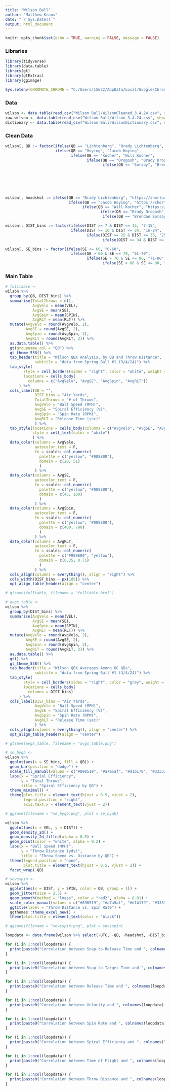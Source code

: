 ---
title: "Wilson Ball"
author: "Matthew Kraus"
date: "`r Sys.Date()`"
output: html_document
---

```{r Setup, include=FALSE}
knitr::opts_chunk$set(echo = TRUE, warning = FALSE, message = FALSE)
```

### Libraries

```{r Libraries}
library(tidyverse)
library(data.table)
library(gt)
library(gtExtras)
library(ggimage)

Sys.setenv(CHROMOTE_CHROME = "C:/Users/15622/AppData/Local/Google/Chrome/Application/chrome.exe")
```

### Data

```{r Data Import}
wilson <- data.table(read_csv("Wilson Ball/WilsonCleaned_3.4.24.csv", show_col_types = F))
raw_wilson <- data.table(read_csv("Wilson Ball/Wilson_3.4.24.csv", show_col_types = F))
dictionary <- data.table(read_csv("Wilson Ball/WilsonDictionary.csv", show_col_types = F))
```

### Clean Data

```{r Clean Data}
wilson[, QB := factor(ifelse(QB == "Lichtenberg", "Brady Lichtenberg",
                      ifelse(QB == "Hoying", "Jacob Hoying",
                             ifelse(QB == "Kocher", "Will Kocher",
                                    ifelse(QB == "Drogosh", "Brady Drogosh",
                                           ifelse(QB == "Sorsby", "Brendan Sorsby", "Samaj Jones"))))), levels = c("Brady Drogosh",
                                                                                                                   "Jacob Hoying",
                                                                                                                   "Samaj Jones",
                                                                                                                   "Will Kocher",
                                                                                                                   "Brady Lichtenberg",
                                                                                                                   "Brendan Sorsby"))]

wilson[, headshot := ifelse(QB == "Brady Lichtenberg", "https://shorturl.at/hsEX8",
                            ifelse(QB == "Jacob Hoying", "https://shorturl.at/lIVZ3",
                                  ifelse(QB == "Will Kocher", "https://shorturl.at/gsuX8",
                                          ifelse(QB == "Brady Drogosh", "https://shorturl.at/nuHQ3",
                                           ifelse(QB == "Brendan Sorsby", "https://rb.gy/udhymb", "https://shorturl.at/biu45")))))]

wilson[, DIST_bins := factor(ifelse(DIST >= 7 & DIST <= 15, "7-15",
                             ifelse(DIST >= 16 & DIST <= 24, "16-24",
                                    ifelse(DIST >= 25 & DIST <= 33, "25-33",
                                           ifelse(DIST >= 34 & DIST <= 42, "34-42", "43-50")))), levels = c("7-15", "16-24", "25-33", "34-42", "43-50"))]

wilson[, SE_bins := factor(ifelse(SE <= 60, "0-60",
                             ifelse(SE > 60 & SE <= 70, "61-70",
                                    ifelse(SE > 70 & SE <= 80, "71-80",
                                           ifelse(SE > 80 & SE <= 90, "81-90", "91-100")))), levels = c("0-60", "61-70", "71-80", "81-90", "91-100"))]
```

### Main Table

```{r Full Table}
# fulltable <- 
wilson %>% 
  group_by(QB, DIST_bins) %>% 
  summarise(TotalThrows = n(),
            AvgVelo = mean(VEL),
            AvgSE = mean(SE),
            AvgSpin = mean(SPIN),
            AvgRLT = mean(RLT)) %>%
  mutate(AvgVelo = round(AvgVelo, 2),
         AvgSE = round(AvgSE, 2),
         AvgSpin = round(AvgSpin, 2),
         AvgRLT = round(AvgRLT, 2)) %>%
  as.data.table() %>% 
  gt(groupname_col = "QB") %>%
  gt_theme_538() %>%
  tab_header(title = "Wilson QBX Analysis, by QB and Throw Distance",
             subtitle = "data from Spring Ball #1 (3/4/24)") %>%
  tab_style(
        style = cell_borders(sides = "right", color = "white", weight = px(2), style = "solid"),
        locations = cells_body(
          columns = c("AvgVelo", "AvgSE", "AvgSpin", "AvgRLT"))
      ) %>%
  cols_label(QB = "",
             DIST_bins = "Air Yards",
             TotalThrows = "# of Throws",
             AvgVelo = "Ball Speed (MPH)",
             AvgSE = "Spiral Efficiency (%)",
             AvgSpin = "Spin Rate (RPM)",
             AvgRLT = "Release Time (sec)"
             ) %>%
  tab_style(locations = cells_body(columns = c("AvgVelo", "AvgSE", "AvgSpin", "AvgRLT")),
            style = cell_text(color = "white")
            ) %>% 
  data_color(columns = AvgVelo,
             autocolor_text = F,
             fn = scales::col_numeric(
               palette = c("yellow", "#008E00"),
               domain = c(20, 51)
               )
             ) %>%
  data_color(columns = AvgSE,
             autocolor_text = F,
             fn = scales::col_numeric(
               palette = c("yellow", "#008E00"),
               domain = c(45, 100)
               )
             ) %>%
  data_color(columns = AvgSpin,
             autocolor_text = F,
             fn = scales::col_numeric(
               palette = c("yellow", "#008E00"),
               domain = c(400, 790)
               )
             ) %>%
  data_color(columns = AvgRLT,
             autocolor_text = F,
             fn = scales::col_numeric(
               palette = c("#008E00", "yellow"),
               domain = c(0.35, 0.75)
               )
             ) %>%
  cols_align(columns = everything(), align = "right") %>%
  cols_width(DIST_bins ~ px(185)) %>%
  opt_align_table_header(align = "center")

# gtsave(fulltable, filename = "fulltable.html")
```

```{r Averages Table}
# avgs_table <- 
wilson %>% 
  group_by(DIST_bins) %>% 
  summarise(AvgVelo = mean(VEL),
            AvgSE = mean(SE),
            AvgSpin = mean(SPIN),
            AvgRLT = mean(RLT)) %>%
  mutate(AvgVelo = round(AvgVelo, 2),
         AvgSE = round(AvgSE, 2),
         AvgSpin = round(AvgSpin, 2),
         AvgRLT = round(AvgRLT, 2)) %>% 
  as.data.table() %>% 
  gt() %>% 
  gt_theme_538() %>% 
  tab_header(title = "Wilson QBX Averages Among UC QBs",
             subtitle = "data from Spring Ball #1 (3/4/24)") %>%
  tab_style(
        style = cell_borders(sides = "right", color = "grey", weight = px(2), style = "solid"),
        locations = cells_body(
          columns = DIST_bins)
      ) %>%
  cols_label(DIST_bins = "Air Yards",
             AvgVelo = "Ball Speed (MPH)",
             AvgSE = "Spiral Efficiency (%)",
             AvgSpin = "Spin Rate (RPM)",
             AvgRLT = "Release Time (sec)"
             ) %>%
  cols_align(columns = everything(), align = "center") %>%
  opt_align_table_header(align = "center")

# gtsave(avgs_table, filename = "avgs_table.png")
```

```{r Sprial Efficiency by QB}
# se_byqb <- 
wilson %>% 
  ggplot(aes(x = SE_bins, fill = QB)) +
  geom_bar(position = "dodge") +
  scale_fill_manual(values = c("#890519", "#a7a5af", "#d1b179", "#333333", "#eadbc1", "#e0dfe3")) +
  labs(x = "Sprial Efficiency",
       y = "Total Throws",
       title = "Spiral Efficiency by QB") +
  theme_minimal() +
  theme(plot.title = element_text(hjust = 0.5, vjust = 2),
        legend.position = "right",
        axis.text.x = element_text(vjust = 2))

# ggsave(filename = "se_byqb.png", plot = se_byqb)
```

```{r Throw Speed vs Distance by QB}
wilson %>% 
  ggplot(aes(x = VEL, y = DIST)) +
  geom_density_2d() +
  geom_density_2d_filled(alpha = 0.5) +
  geom_point(color = "white", alpha = 0.2) +
  labs(x = "Ball Speed (MPH)",
       y = "Throw Distance (yds)",
       title = "Throw Speed vs. Distance by QB") +
  theme(legend.position = "none",
        plot.title = element_text(hjust = 0.5, vjust = 2)) +
  facet_wrap(~QB)
```

```{r Spiral vs Spin}
# sevsspin <- 
wilson %>% 
  ggplot(aes(x = DIST, y = SPIN, color = QB, group = 1)) +
  geom_jitter(size = 2.5) +
  geom_smooth(method = "loess", color = "red2", alpha = 0.01) +
  scale_color_manual(values = c("#890519", "#a7a5af", "#d1b179", "#333333", "#eadbc1", "#e0dfe3")) +
  ggtitle(label = "Throw Distance vs. Spin Rate") +
  ggthemes::theme_excel_new() +
  theme(plot.title = element_text(color = "black"))

# ggsave(filename = "sevsspin.png", plot = sevsspin)
```

```{r Correlation Loops}
loopdata <- data.frame(wilson %>% select(-UTC, -QB, -headshot, -DIST_bins, -SE_bins))

for (i in 1:ncol(loopdata)) {
  print(paste0("Correlation between Snap-to-Release Time and ", colnames(loopdata)[i], " is ", round(cor(loopdata$STR, loopdata[, i]), 3)))
}

for (i in 1:ncol(loopdata)) {
  print(paste0("Correlation between Snap-to-Target Time and ", colnames(loopdata)[i], " is ", round(cor(loopdata$STT, loopdata[, i]), 3)))
}

for (i in 1:ncol(loopdata)) {
  print(paste0("Correlation between Release Time and ", colnames(loopdata)[i], " is ", round(cor(loopdata$RLT, loopdata[, i]), 3)))
}

for (i in 1:ncol(loopdata)) {
  print(paste0("Correlation between Velocity and ", colnames(loopdata)[i], " is ", round(cor(loopdata$VEL, loopdata[, i]), 3)))
}

for (i in 1:ncol(loopdata)) {
  print(paste0("Correlation between Spin Rate and ", colnames(loopdata)[i], " is ", round(cor(loopdata$SPIN, loopdata[, i]), 3)))
}

for (i in 1:ncol(loopdata)) {
  print(paste0("Correlation between Spiral Efficiency and ", colnames(loopdata)[i], " is ", round(cor(loopdata$SE, loopdata[, i]), 3)))
}

for (i in 1:ncol(loopdata)) {
  print(paste0("Correlation between Time of Flight and ", colnames(loopdata)[i], " is ", round(cor(loopdata$TOF, loopdata[, i]), 3)))
}

for (i in 1:ncol(loopdata)) {
  print(paste0("Correlation between Throw Distance and ", colnames(loopdata)[i], " is ", round(cor(loopdata$DIST, loopdata[, i]), 3)))
}
```
